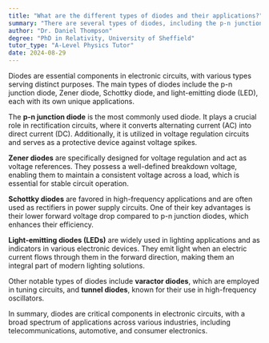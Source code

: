 ```yaml
---
title: "What are the different types of diodes and their applications?"
summary: "There are several types of diodes, including the p-n junction diode, Zener diode, Schottky diode, and LED, each with unique applications."
author: "Dr. Daniel Thompson"
degree: "PhD in Relativity, University of Sheffield"
tutor_type: "A-Level Physics Tutor"
date: 2024-08-29
---
```


Diodes are essential components in electronic circuits, with various types serving distinct purposes. The main types of diodes include the p-n junction diode, Zener diode, Schottky diode, and light-emitting diode (LED), each with its own unique applications.

The **p-n junction diode** is the most commonly used diode. It plays a crucial role in rectification circuits, where it converts alternating current (AC) into direct current (DC). Additionally, it is utilized in voltage regulation circuits and serves as a protective device against voltage spikes.

**Zener diodes** are specifically designed for voltage regulation and act as voltage references. They possess a well-defined breakdown voltage, enabling them to maintain a consistent voltage across a load, which is essential for stable circuit operation.

**Schottky diodes** are favored in high-frequency applications and are often used as rectifiers in power supply circuits. One of their key advantages is their lower forward voltage drop compared to p-n junction diodes, which enhances their efficiency.

**Light-emitting diodes (LEDs)** are widely used in lighting applications and as indicators in various electronic devices. They emit light when an electric current flows through them in the forward direction, making them an integral part of modern lighting solutions.

Other notable types of diodes include **varactor diodes**, which are employed in tuning circuits, and **tunnel diodes**, known for their use in high-frequency oscillators.

In summary, diodes are critical components in electronic circuits, with a broad spectrum of applications across various industries, including telecommunications, automotive, and consumer electronics.
    